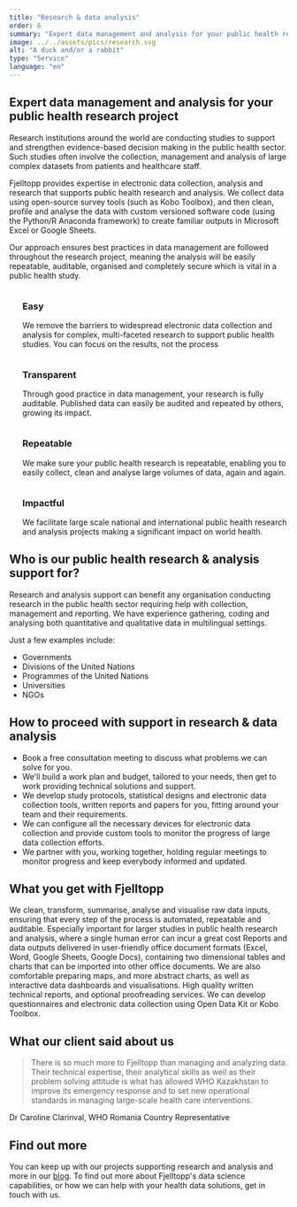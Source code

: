 ```yaml
---
title: "Research & data analysis"
order: 6
summary: "Expert data management and analysis for your public health research project."
image: ../../assets/pics/research.svg
alt: "A duck and/or a rabbit"
type: "Service"
language: "en"
---
```


## Expert data management and analysis for your public health research project

Research institutions around the world are conducting studies to support and strengthen evidence-based decision making in the public health sector. Such studies often involve the collection, management and analysis of large complex datasets from patients and healthcare staff.

Fjelltopp provides expertise in electronic data collection, analysis and research that supports public health research and analysis. We collect data using open-source survey tools (such as Kobo Toolbox), and then clean, profile and analyse the data with custom versioned software code (using the Python/R Anaconda framework) to create familiar outputs in Microsoft Excel or Google Sheets.

Our approach ensures best practices in data management are followed throughout the research project, meaning the analysis will be easily repeatable, auditable, organised and completely secure which is vital in a public health study.

<ul class="grid grid-flow-col grid-rows-2 justify-items-center text-center gap-10" style="list-style-type: none;">
    <li class="self-start w-full md:w-128 text-center">
        <Image class="h-48 w-auto mx-auto" src={clipboard} alt="" />
        <h3>Easy</h3>
        <p>We remove the barriers to widespread electronic data collection and analysis for complex, multi-faceted research to support public health studies. You can focus on the results, not the process</p>
    </li>
    <li class="self-start w-full md:w-128 text-center">
        <Image class="h-48 w-auto mx-auto" src={check} alt="" />
        <h3>Transparent</h3>
        <p>Through good practice in data management, your research is fully auditable. Published data can easily be audited and repeated by others, growing its impact.</p>
    </li>
    <li class="self-start w-full md:w-128 text-center">
        <Image class="h-48 w-auto mx-auto" src={recycle} alt="" />
        <h3>Repeatable</h3>
        <p>We make sure your public health research is repeatable, enabling you to easily collect, clean and analyse large volumes of data, again and again.</p>
    </li>
    <li class="self-start w-full md:w-128 text-center">
        <Image class="h-48 w-auto mx-auto" src={world} alt="" />
        <h3>Impactful</h3>
        <p>We facilitate large scale national and international public health research and analysis projects making a significant impact on world health.</p>
    </li>
</ul>

## Who is our public health research & analysis support for?

Research and analysis support can benefit any organisation conducting research in the public health sector requiring help with collection, management and reporting. We have experience gathering, coding and analysing both quantitative and qualitative data in multilingual settings.

Just a few examples include:

- Governments
- Divisions of the United Nations
- Programmes of the United Nations
- Universities
- NGOs

## How to proceed with support in research & data analysis

- Book a free consultation meeting to discuss what problems we can solve for you.
- We'll build a work plan and budget, tailored to your needs, then get to work providing technical solutions and support.
- We develop study protocols, statistical designs and electronic data collection tools, written reports and papers for you, fitting around your team and their requirements.
- We can configure all the necessary devices for electronic data collection and provide custom tools to monitor the progress of large data collection efforts.
- We partner with you, working together, holding regular meetings to monitor progress and keep everybody informed and updated.

## What you get with Fjelltopp

We clean, transform, summarise, analyse and visualise raw data inputs, ensuring that every step of the process is automated, repeatable and auditable. Especially important for larger studies in public health research and analysis, where a single human error can incur a great cost
Reports and data outputs delivered in user-friendly office document formats (Excel, Word, Google Sheets, Google Docs), containing two dimensional tables and charts that can be imported into other office documents.
We are also comfortable preparing maps, and more abstract charts, as well as interactive data dashboards and visualisations.
High quality written technical reports, and optional proofreading services.
We can develop questionnaires and electronic data collection using Open Data Kit or Kobo Toolbox.

## What our client said about us

> There is so much more to Fjelltopp than managing and analyzing data. Their technical expertise, their analytical skills as well as their problem solving attitude is what has allowed WHO Kazakhstan to improve its emergency response and to set new operational standards in managing large-scale health care interventions.

Dr Caroline Clarinval, WHO Romania Country Representative

## Find out more

You can keep up with our projects supporting research and analysis and more in our [blog](/fjelltopp-astro/articles). To find out more about Fjelltopp's data science capabilities, or how we can help with your health data solutions, get in touch with us.
